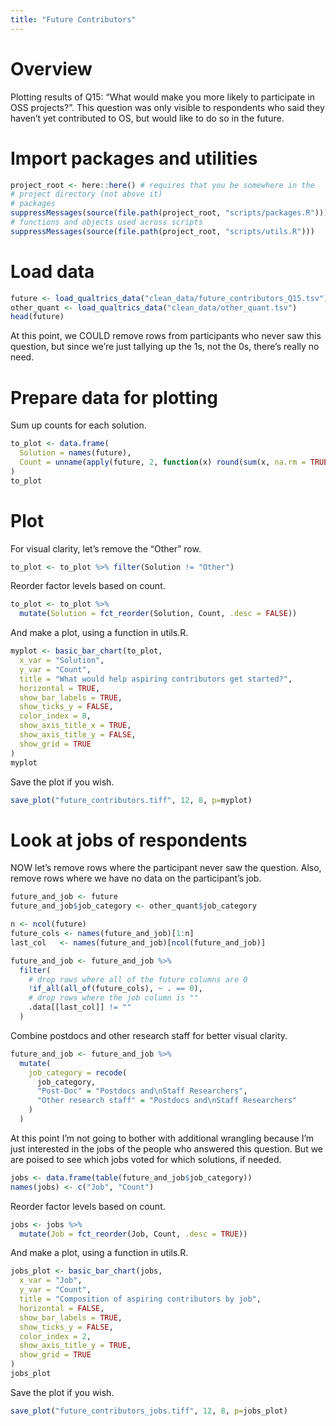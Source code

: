 ```yaml
---
title: "Future Contributors"
---
```


# Overview

Plotting results of Q15: "What would make you more likely to participate in OSS projects?". This question was only visible to respondents who said they haven't yet contributed to OS, but would like to do so in the future.

# Import packages and utilities

```r
project_root <- here::here() # requires that you be somewhere in the
# project directory (not above it)
# packages
suppressMessages(source(file.path(project_root, "scripts/packages.R")))
# functions and objects used across scripts
suppressMessages(source(file.path(project_root, "scripts/utils.R")))
```

# Load data
```r
future <- load_qualtrics_data("clean_data/future_contributors_Q15.tsv")
other_quant <- load_qualtrics_data("clean_data/other_quant.tsv")
head(future)
```

At this point, we COULD remove rows from participants who never saw this question, but since we're just tallying up the 1s, not the 0s, there's really no need.

# Prepare data for plotting
Sum up counts for each solution.
```r
to_plot <- data.frame(
  Solution = names(future),
  Count = unname(apply(future, 2, function(x) round(sum(x, na.rm = TRUE))))
)
to_plot
```

# Plot
For visual clarity, let's remove the "Other" row.
```r
to_plot <- to_plot %>% filter(Solution != "Other")
```

Reorder factor levels based on count.
```r
to_plot <- to_plot %>%
  mutate(Solution = fct_reorder(Solution, Count, .desc = FALSE))
```

And make a plot, using a function in utils.R.
```r
myplot <- basic_bar_chart(to_plot,
  x_var = "Solution",
  y_var = "Count",
  title = "What would help aspiring contributors get started?",
  horizontal = TRUE,
  show_bar_labels = TRUE,
  show_ticks_y = FALSE,
  color_index = 8,
  show_axis_title_x = TRUE,
  show_axis_title_y = FALSE,
  show_grid = TRUE
)
myplot
```

Save the plot if you wish.
```r
save_plot("future_contributors.tiff", 12, 8, p=myplot)
```

# Look at jobs of respondents
NOW let's remove rows where the participant never saw the question. Also, remove rows where we have no data on the participant's job.
```r
future_and_job <- future
future_and_job$job_category <- other_quant$job_category

n <- ncol(future)
future_cols <- names(future_and_job)[1:n]
last_col   <- names(future_and_job)[ncol(future_and_job)]

future_and_job <- future_and_job %>%
  filter(
    # drop rows where all of the future columns are 0
    !if_all(all_of(future_cols), ~ . == 0),
    # drop rows where the job column is ""
    .data[[last_col]] != ""
  )
```

Combine postdocs and other research staff for better visual clarity.
```r
future_and_job <- future_and_job %>%
  mutate(
    job_category = recode(
      job_category,
      "Post-Doc" = "Postdocs and\nStaff Researchers",
      "Other research staff" = "Postdocs and\nStaff Researchers"
    )
  )
```

At this point I'm not going to bother with additional wrangling because I'm just interested in the jobs of the people who answered this question. But we are poised to see which jobs voted for which solutions, if needed.
```r
jobs <- data.frame(table(future_and_job$job_category))
names(jobs) <- c("Job", "Count")
```

Reorder factor levels based on count.
```r
jobs <- jobs %>%
  mutate(Job = fct_reorder(Job, Count, .desc = TRUE))
```

And make a plot, using a function in utils.R.
```r
jobs_plot <- basic_bar_chart(jobs,
  x_var = "Job",
  y_var = "Count",
  title = "Composition of aspiring contributors by job",
  horizontal = FALSE,
  show_bar_labels = TRUE,
  show_ticks_y = FALSE,
  color_index = 2,
  show_axis_title_y = TRUE,
  show_grid = TRUE
)
jobs_plot
```

Save the plot if you wish.
```r
save_plot("future_contributors_jobs.tiff", 12, 8, p=jobs_plot)
```
